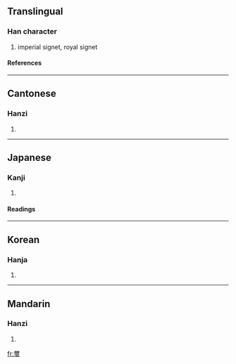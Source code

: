 {{see|玺}}

==Translingual==
===Han character===
{{Han char|rn=96|rad=玉|as=14|sn=19|four=1010<sub>3</sub>|canj=一月一土戈 (MBMGI)}}
# imperial signet, royal signet
====References====
{{Han ref|kx=0744.150|dkj=21309|dj=1153.020|hdz=21144.050|uh=74BD|ud=29885|bh=C3A2|bd=50082}}

----
==Cantonese==
===Hanzi===
{{yue-hanzi|jyut=|y=saai2}}
# {{defn|Cantonese}}

----
==Japanese==
===Kanji===
{{ja-kanji|grade=|rs=玉14}}
# {{defn|Japanese}} 
====Readings====
{{ja-readings|on=[[じ]] (ji), [[し]] (shi)|kun=[[しるし]] (shirushi)|nanori=}}

----
==Korean==
===Hanja===
{{ko-hanja|hangeul=새|eumhun=|rv=sae|mr=sae|y=sya}}
# {{defn|Korean}}

----
==Mandarin==
===Hanzi===
{{cmn-hanzi|sim=玺|pin=[[xǐ]] (xi3)|wg=hsi<sup>3</sup>}}
# {{defn|Mandarin}}

[[fr:璽]]